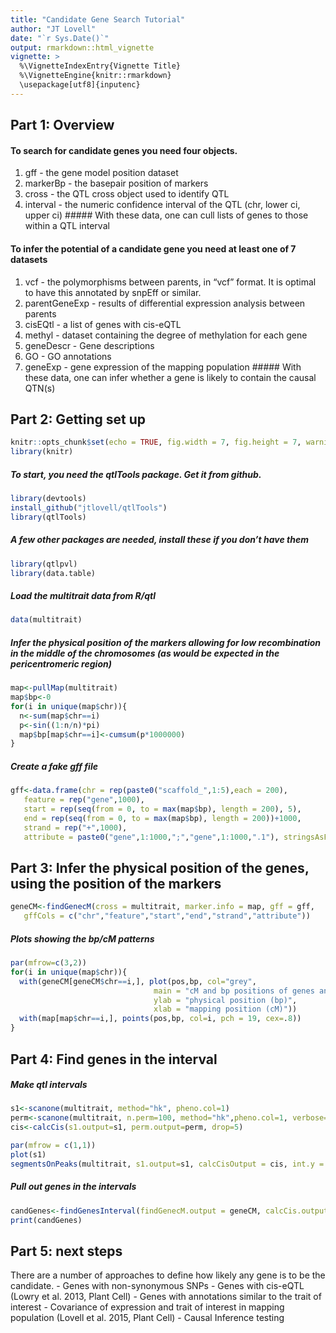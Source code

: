 ```yaml
---
title: "Candidate Gene Search Tutorial"
author: "JT Lovell"
date: "`r Sys.Date()`"
output: rmarkdown::html_vignette
vignette: >
  %\VignetteIndexEntry{Vignette Title}
  %\VignetteEngine{knitr::rmarkdown}
  \usepackage[utf8]{inputenc}
---
```


## Part 1: Overview
#### To search for candidate genes you need four objects. 
1. gff - the gene model position dataset
2. markerBp - the basepair position of markers 
3. cross - the QTL cross object used to identify QTL
4. interval - the numeric confidence interval of the QTL (chr, lower ci, upper ci)
##### With these data, one can cull lists of genes to those within a QTL interval

#### To infer the potential of a candidate gene you need at least one of 7 datasets
1. vcf - the polymorphisms between parents, in "vcf" format. It is optimal to have this annotated by snpEff or similar. 
2. parentGeneExp - results of differential expression analysis between parents
3. cisEQtl - a list of genes with cis-eQTL
4. methyl - dataset containing the degree of methylation for each gene
5. geneDescr - Gene descriptions
6. GO - GO annotations
7. geneExp - gene expression of the mapping population
##### With these data, one can infer whether a gene is likely to contain the causal QTN(s)

## Part 2: Getting set up
```r
knitr::opts_chunk$set(echo = TRUE, fig.width = 7, fig.height = 7, warning = FALSE)
library(knitr)
```

##### To start, you need the qtlTools package. Get it from github.
```r
library(devtools)
install_github("jtlovell/qtlTools")
library(qtlTools)
```

##### A few other packages are needed, install these if you don't have them
```r
library(qtlpvl)
library(data.table)
```

##### Load the multitrait data from R/qtl
```r
data(multitrait)
```

##### Infer the physical position of the markers allowing for low recombination in the middle of the chromosomes (as would be expected in the pericentromeric region)
```r
map<-pullMap(multitrait)
map$bp<-0
for(i in unique(map$chr)){
  n<-sum(map$chr==i)
  p<-sin((1:n/n)*pi)
  map$bp[map$chr==i]<-cumsum(p*1000000)
}
```

##### Create a fake gff file
```r
gff<-data.frame(chr = rep(paste0("scaffold_",1:5),each = 200),
   feature = rep("gene",1000),
   start = rep(seq(from = 0, to = max(map$bp), length = 200), 5),
   end = rep(seq(from = 0, to = max(map$bp), length = 200))+1000,
   strand = rep("+",1000),
   attribute = paste0("gene",1:1000,";","gene",1:1000,".1"), stringsAsFactors=F)
```

## Part 3: Infer the physical position of the genes, using the position of the markers
```r
geneCM<-findGenecM(cross = multitrait, marker.info = map, gff = gff,
   gffCols = c("chr","feature","start","end","strand","attribute"))
```
##### Plots showing the bp/cM patterns
```r
par(mfrow=c(3,2))
for(i in unique(map$chr)){
  with(geneCM[geneCM$chr==i,], plot(pos,bp, col="grey", 
                                main = "cM and bp positions of genes and markers",
                                ylab = "physical position (bp)",
                                xlab = "mapping position (cM)"))
  with(map[map$chr==i,], points(pos,bp, col=i, pch = 19, cex=.8))
}
```

## Part 4: Find genes in the interval
##### Make qtl intervals
```r
s1<-scanone(multitrait, method="hk", pheno.col=1)
perm<-scanone(multitrait, n.perm=100, method="hk",pheno.col=1, verbose=FALSE)
cis<-calcCis(s1.output=s1, perm.output=perm, drop=5)

par(mfrow = c(1,1))
plot(s1)
segmentsOnPeaks(multitrait, s1.output=s1, calcCisOutput = cis, int.y = 13.1)
```

##### Pull out genes in the intervals
```r
candGenes<-findGenesInterval(findGenecM.output = geneCM, calcCis.output = cis)
print(candGenes)
```

## Part 5: next steps
There are a number of approaches to define how likely any gene is to be the candidate. 
- Genes with non-synonymous SNPs
- Genes with cis-eQTL (Lowry et al. 2013, Plant Cell)
- Genes with annotations similar to the trait of interest
- Covariance of expression and trait of interest in mapping population (Lovell et al. 2015, Plant Cell)
- Causal Inference testing
